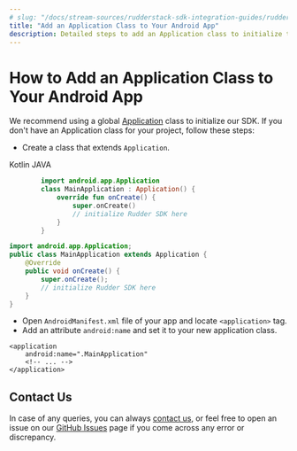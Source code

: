 ```yaml
---
# slug: "/docs/stream-sources/rudderstack-sdk-integration-guides/rudderstack-android-sdk/add-an-application-class-to-your-android-application"
title: "Add an Application Class to Your Android App"
description: Detailed steps to add an Application class to initialize the RudderStack SDK
---
```


# How to Add an Application Class to Your Android App

We recommend using a global [Application](https://developer.android.com/reference/android/app/Application.html) class to initialize our SDK. If you don't have an Application class for your project, follow these steps:

- Create a class that extends `Application`.

<!--{% tabs %}
{% tab title="Kotlin" %}

```kotlin
import android.app.Application

class MainApplication : Application() {
    override fun onCreate() {
        super.onCreate()

        // initialize Rudder SDK here
    }
}
```

{% endtab %}

{% tab title="JAVA" %}

```java
import android.app.Application;

public class MainApplication extends Application {
    @Override
    public void onCreate() {
        super.onCreate();

        // initialize Rudder SDK here
    }
}
```

{% endtab %}
{% endtabs %}-->

<Tabs>
  <TabList>
    <Tab>Kotlin</Tab>
    <Tab>JAVA</Tab>
  </TabList>
    <TabPanels>
      <TabPanel>
<span> 

```kotlin
        import android.app.Application
        class MainApplication : Application() {
            override fun onCreate() {
                super.onCreate()
                // initialize Rudder SDK here
            }
        }
```
</span>
      </TabPanel>
      <TabPanel>
<span>

```java
import android.app.Application;
public class MainApplication extends Application {
    @Override
    public void onCreate() {
        super.onCreate();
        // initialize Rudder SDK here
    }
}
```
</span>
      </TabPanel>
    </TabPanels>
</Tabs>

- Open `AndroidManifest.xml` file of your app and locate `<application>` tag.
- Add an attribute `android:name` and set it to your new application class.

```markup
<application
    android:name=".MainApplication"
    <!-- ... -->
</application>
```

## Contact Us

In case of any queries, you can always [contact us](mailto:%20docs@rudderstack.com), or feel free to open an issue on our [GitHub Issues](https://github.com/rudderlabs/rudder-sdk-android/issues) page if you come across any error or discrepancy.
